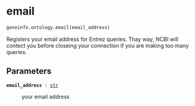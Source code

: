 # email { #geneinfo.ontology.email }

```python
geneinfo.ontology.email(email_address)
```

Registers your email address for Entrez queries. Thay way, NCBI will contect you
before closeing your connection if you are making too many queries.

## Parameters {.doc-section .doc-section-parameters}

<code>[**email_address**]{.parameter-name} [:]{.parameter-annotation-sep} [[str](`str`)]{.parameter-annotation}</code>

:   your email address